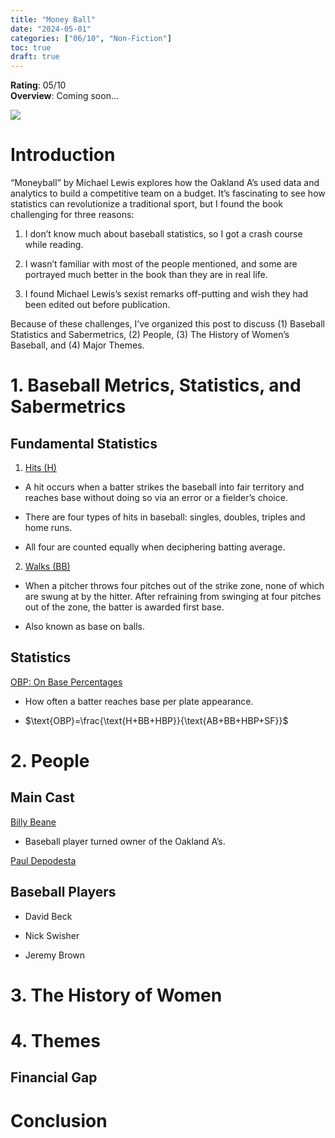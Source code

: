 ```yaml
---
title: "Money Ball"
date: "2024-05-01"
categories: ["06/10", "Non-Fiction"]
toc: true
draft: true
---
```


**Rating**: 05/10 </br> **Overview**: Coming soon...

![](images/clipboard-1043185434.png)

# Introduction 

"Moneyball" by Michael Lewis explores how the Oakland A's used data and analytics to build a competitive team on a budget. It's fascinating to see how statistics can revolutionize a traditional sport, but I found the book challenging for three reasons:

1. I don't know much about baseball statistics, so I got a crash course while reading.

2. I wasn't familiar with most of the people mentioned, and some are portrayed much better in the book than they are in real life.

3. I found Michael Lewis's sexist remarks off-putting and wish they had been edited out before publication.

Because of these challenges, I’ve organized this post to discuss (1) Baseball Statistics and Sabermetrics, (2) People, (3) The History of Women’s Baseball, and (4) Major Themes.

# 1. Baseball Metrics, Statistics, and Sabermetrics

## Fundamental Statistics

1. [Hits (H)](https://www.mlb.com/glossary/standard-stats/hit)

* A hit occurs when a batter strikes the baseball into fair territory and reaches base without doing so via an error or a fielder's choice.

* There are four types of hits in baseball: singles, doubles, triples and home runs.

* All four are counted equally when deciphering batting average.

2. [Walks (BB)](https://www.mlb.com/glossary/standard-stats/walk)

* When a pitcher throws four pitches out of the strike zone, none of which are swung at by the hitter. After refraining from swinging at four pitches out of the zone, the batter is awarded first base.

* Also known as base on balls. 

## Statistics

[OBP: On Base Percentages](https://www.baseball-reference.com/bullpen/On_base_percentage#:~:text=On%20Base%20Percentage%20(aka%20OBP,by%20Pitch%20%2B%20Sacrifice%20Flies).)

* How often a batter reaches base per plate appearance.

* $\text{OBP}=\frac{\text{H+BB+HBP}}{\text{AB+BB+HBP+SF}}$

# 2. People

## Main Cast

[Billy Beane](https://en.wikipedia.org/wiki/Billy_Beane)

* Baseball player turned owner of the Oakland A's. 

[Paul Depodesta]()

## Baseball Players

* David Beck

* Nick Swisher

* Jeremy Brown



# 3. The History of Women

# 4. Themes

## Financial Gap 

# Conclusion 

